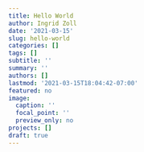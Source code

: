 ```yaml
---
title: Hello World
author: Ingrid Zoll
date: '2021-03-15'
slug: hello-world
categories: []
tags: []
subtitle: ''
summary: ''
authors: []
lastmod: '2021-03-15T18:04:42-07:00'
featured: no
image:
  caption: ''
  focal_point: ''
  preview_only: no
projects: []
draft: true
---
```


